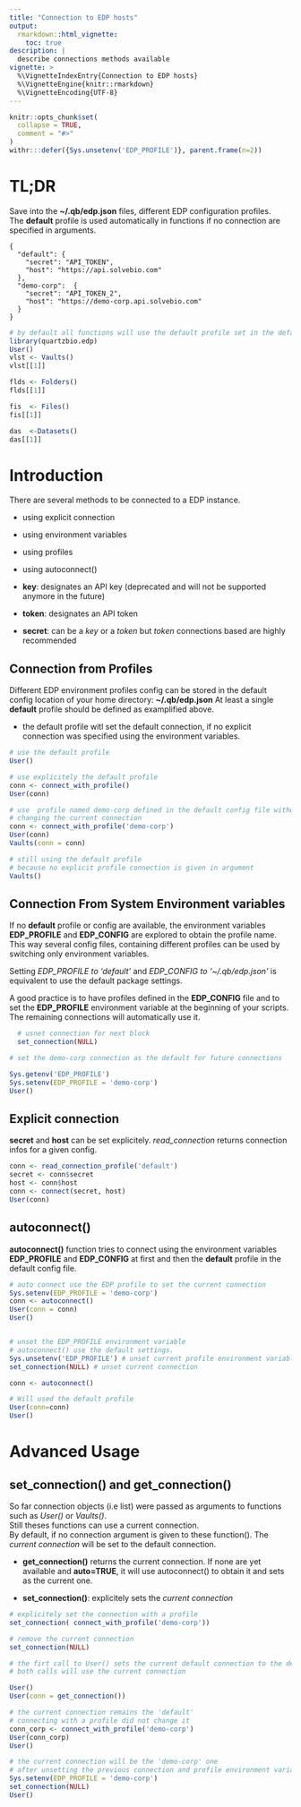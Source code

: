 ```yaml
---
title: "Connection to EDP hosts"
output:
  rmarkdown::html_vignette:
    toc: true
description: |
  describe connections methods available
vignette: >
  %\VignetteIndexEntry{Connection to EDP hosts}
  %\VignetteEngine{knitr::rmarkdown}
  %\VignetteEncoding{UTF-8}
---
```


```r
knitr::opts_chunk$set(
  collapse = TRUE,
  comment = "#>"
)
withr:::defer({Sys.unsetenv('EDP_PROFILE')}, parent.frame(n=2))
```

# TL;DR

Save into the  **~/.qb/edp.json**  files, different EDP configuration profiles.  
The **default** profile is used automatically in functions if no connection are specified in arguments.

```
{
  "default": {
    "secret": "API_TOKEN",
    "host": "https://api.solvebio.com"
  },
  "demo-corp":  {
    "secret": "API_TOKEN_2",
    "host": "https://demo-corp.api.solvebio.com"
  }
}
```

```r

# by default all functions will use the default profile set in the default config file
library(quartzbio.edp)
User()
vlst <- Vaults()
vlst[[1]]

flds <- Folders()
flds[[1]]

fis  <- Files()
fis[[1]]

das  <-Datasets()
das[[1]]

```

# Introduction

There are several methods to be connected to a EDP instance.  

* using explicit connection
* using environment variables
* using profiles
* using autoconnect()

* **key**: designates an API key (deprecated and will not be supported anymore in the future)
* **token**: designates an API token
* **secret**: can be a *key* or a *token* but *token* connections based are highly recommended 


## Connection from Profiles

Different EDP environment profiles config can be stored in the default config location of your home 
directory: **~/.qb/edp.json** 
At least a single **default** profile should be defined as examplified above.  

* the default profile witl set the default connection, if no explicit connection was specified using
the environment variables.


```r

# use the default profile
User()

# use explicitely the default profile
conn <- connect_with_profile()
User(conn)

# use  profile named demo-corp defined in the default config file without
# changing the current connection
conn <- connect_with_profile('demo-corp')
User(conn)
Vaults(conn = conn)

# still using the default profile
# because no explicit profile connection is given in argument
Vaults()

```

## Connection From System Environment variables

If no **default** profile or config are available, the environment variables **EDP_PROFILE** and **EDP_CONFIG** are explored to obtain the profile name.  
This way several config files, containing different profiles can be used by switching only environment variables.  

Setting *EDP_PROFILE to 'default'* and *EDP_CONFIG to '~/.qb/edp.json'* is equivalent to use the default
package settings.  

A good practice is to have profiles defined in the **EDP_CONFIG** file and to set the **EDP_PROFILE** environment variable at
the beginning of your scripts.  The remaining connections will automatically use it.

```r
  # usnet connection for next block
  set_connection(NULL)
```

```r
# set the demo-corp connection as the default for future connections

Sys.getenv('EDP_PROFILE')
Sys.setenv(EDP_PROFILE = 'demo-corp')
User()

```

## Explicit connection

**secret** and **host** can be set explicitely. *read_connection* returns connection infos for a 
given config.

```r
conn <- read_connection_profile('default')
secret <- conn$secret
host <- conn$host
conn <- connect(secret, host)
User(conn)

```
## autoconnect()

**autoconnect()** function tries to connect using the environment variables **EDP_PROFILE** and 
**EDP_CONFIG** at first and  then the **default** profile in the default config file.  

```r
# auto connect use the EDP profile to set the current connection
Sys.setenv(EDP_PROFILE = 'demo-corp')
conn <- autoconnect()
User(conn = conn)
User()


# unset the EDP_PROFILE environment variable
# autoconnect() use the default settings.
Sys.unsetenv('EDP_PROFILE') # unset current profile environment variables
set_connection(NULL) # unset current connection

conn <- autoconnect()

# Will used the default profile
User(conn=conn)
User()

```

# Advanced Usage 

## set_connection() and get_connection()

So far connection objects (i.e list) were passed as arguments to functions such as *User()* or *Vaults()*.  
Still theses functions can use a current connection.   
By default, if no connection argument is given to these function(). The *current connection* will 
be set to the default connection. 

* **get_connection()** returns the current connection. If none are yet available and **auto=TRUE**, it 
will use autoconnect() to obtain it and sets as the current one.

* **set_connection()**: explicitely sets the *current connection*


```r

# explicitely set the connection with a profile
set_connection( connect_with_profile('demo-corp'))

# remove the current connection
set_connection(NULL)

# the firt call to User() sets the current default connection to the default connection
# both calls will use the current connection

User()
User(conn = get_connection())

# the current connection remains the 'default'
# connecting with a profile did not change it
conn_corp <- connect_with_profile('demo-corp')
User(conn_corp)
User()

# the current connection will be the 'demo-corp' one 
# after unsetting the previous connection and profile environment variables
Sys.setenv(EDP_PROFILE = 'demo-corp')
set_connection(NULL)
User()

```
